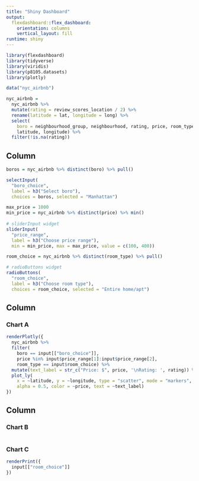```yaml
---
title: "Shiny Dashboard"
output: 
  flexdashboard::flex_dashboard:
    orientation: columns
    vertical_layout: fill
runtime: shiny
---
```


```r
library(flexdashboard)
library(tidyverse)
library(viridis)
library(p8105.datasets)
library(plotly)
```

```r
data("nyc_airbnb")

nyc_airbnb = 
  nyc_airbnb %>% 
  mutate(rating = review_scores_location / 2) %>%
  rename(latitude = lat, longitude = long) %>%
  select(
    boro = neighbourhood_group, neighbourhood, rating, price, room_type,
    latitude, longitude) %>%
  filter(!is.na(rating))
```

Column {.sidebar}
-----------------------------------------------------------------------

```r
boros = nyc_airbnb %>% distinct(boro) %>% pull()

selectInput(
  "boro_choice", 
  label = h3("Select boro"),
  choices = boros, selected = "Manhattan")

max_price = 1000
min_price = nyc_airbnb %>% distinct(price) %>% min()
  
# sliderInput widget
sliderInput(
  "price_range", 
  label = h3("Choose price range"), 
  min = min_price, max = max_price, value = c(100, 400))

room_choice = nyc_airbnb %>% distinct(room_type) %>% pull()

# radioButtons widget
radioButtons(
  "room_choice", 
  label = h3("Choose room type"),
  choices = room_choice, selected = "Entire home/apt")
```

Column {data-width=650}
-----------------------------------------------------------------------

### Chart A

```r
renderPlotly({
  nyc_airbnb %>%
  filter(
    boro == input[["boro_choice"]], 
    price %in% input$price_range[1]:input$price_range[2],
    room_type == input$room_choice) %>%
  mutate(text_label = str_c("Price: $", price, '\nRating: ', rating)) %>% 
  plot_ly(
    x = ~latitude, y = ~longitude, type = "scatter", mode = "markers",
    alpha = 0.5, color = ~price, text = ~text_label)
})
```

Column {data-width=350}
-----------------------------------------------------------------------

### Chart B

```r

```

### Chart C

```r
renderPrint({
  input[["room_choice"]]
})
```
